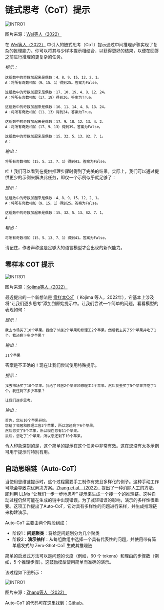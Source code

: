 # 链式思考（CoT）提示

![INTRO1](/img/cot.png)

图片来源：[Wei等人（2022）](https://arxiv.org/abs/2201.11903)

在 [Wei等人（2022）](https://arxiv.org/abs/2201.11903) 中引入的链式思考（CoT）提示通过中间推理步骤实现了复杂的推理能力。你可以将其与少样本提示相结合，以获得更好的结果，以便在回答之前进行推理的更复杂的任务。

*提示：*
```
这组数中的奇数加起来是偶数：4、8、9、15、12、2、1。
A：将所有奇数相加（9、15、1）得到25。答案为False。

这组数中的奇数加起来是偶数：17、10、19、4、8、12、24。
A：将所有奇数相加（17、19）得到36。答案为True。

这组数中的奇数加起来是偶数：16、11、14、4、8、13、24。
A：将所有奇数相加（11、13）得到24。答案为True。

这组数中的奇数加起来是偶数：17、9、10、12、13、4、2。
A：将所有奇数相加（17、9、13）得到39。答案为False。

这组数中的奇数加起来是偶数：15、32、5、13、82、7、1。
A：
```

*输出：*
```
将所有奇数相加（15、5、13、7、1）得到41。答案为False。
```

哇！我们可以看到在提供推理步骤时得到了完美的结果。实际上，我们可以通过提供更少的示例来解决此任务，即仅一个示例似乎就足够了：

*提示：*
```
这组数中的奇数加起来是偶数：4、8、9、15、12、2、1。
A：将所有奇数相加（9、15、1）得到25。答案为False。

这组数中的奇数加起来是偶数：15、32、5、13、82、7、1。
A：
```

*输出：*
```
将所有奇数相加（15、5、13、7、1）得到41。答案为False。
```

请记住，作者声称这是足够大的语言模型才会出现的新兴能力。

## 零样本 COT 提示

![INTRO1](/img/zero-cot.png)

图片来源：[Kojima等人（2022）](https://arxiv.org/abs/2205.11916)

最近提出的一个新想法是 [零样本CoT](https://arxiv.org/abs/2205.11916)（ Kojima 等人，2022年），它基本上涉及将“让我们逐步思考”添加到原始提示中。让我们尝试一个简单的问题，看看模型的表现如何：

*提示：*
```
我去市场买了10个苹果。我给了邻居2个苹果和修理工2个苹果。然后我去买了5个苹果并吃了1个。我还剩下多少苹果？
```

*输出：*
```
11个苹果
```

答案是不正确的！现在让我们尝试使用特殊提示。

*提示：*
```
我去市场买了10个苹果。我给了邻居2个苹果和修理工2个苹果。然后我去买了5个苹果并吃了1个。我还剩下多少苹果？

让我们逐步思考。
```

*输出：*
```
首先，您从10个苹果开始。
您给了邻居和修理工各2个苹果，所以您还剩下6个苹果。
然后您买了5个苹果，所以现在您有11个苹果。
最后，您吃了1个苹果，所以您还剩下10个苹果。
```

令人印象深刻的是，这个简单的提示在这个任务中非常有效。这在您没有太多示例可用于提示时特别有用。

## 自动思维链（Auto-CoT）
当使用思维链提示时，这个过程需要手工制作有效且多样化的例子。这种手动工作可能会导致次优解决方案。[Zhang et al. （2022）](https://arxiv.org/abs/2210.03493) 提出了一种消除人工的方法，即利用 LLMs “让我们一步一步地思考” 提示来生成一个接一个的推理链。这种自动过程仍然可能在生成的链中出现错误。为了减轻错误的影响，演示的多样性很重要。这项工作提出了Auto-CoT，它对具有多样性的问题进行采样，并生成推理链来构建演示。

Auto-CoT 主要由两个阶段组成：
- 阶段1：**问题聚类**：将给定问题划分为几个聚类
- 阶段2：**演示抽样**：从每组数组中选择一个具有代表性的问题，并使用带有简单启发式的 Zero-Shot-CoT 生成其推理链

简单的启发式方法可以是问题的长度（例如，60 个 tokens）和理由的步骤数（例如，5 个推理步骤）。这鼓励模型使用简单而准确的演示。

该过程如下图所示：

![INTRO1](/img/auto-cot.png)

图片来源：[Zhang等人（2022）](https://arxiv.org/abs/2210.03493)

Auto-CoT 的代码可在这里找到：[Github](https://github.com/amazon-science/auto-cot)。